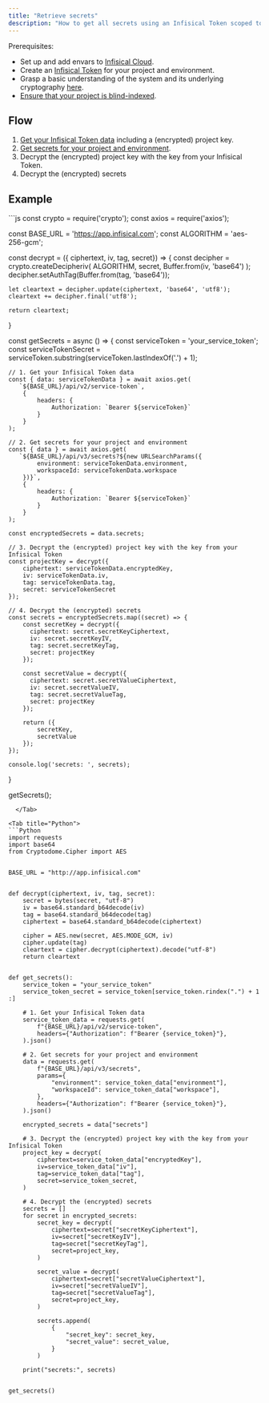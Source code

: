 ```yaml
---
title: "Retrieve secrets"
description: "How to get all secrets using an Infisical Token scoped to a project and environment"
---
```


Prerequisites:

- Set up and add envars to [Infisical Cloud](https://app.infisical.com).
- Create an [Infisical Token](../../../getting-started/dashboard/token) for your project and environment.
- Grasp a basic understanding of the system and its underlying cryptography [here](/api-reference/overview/introduction).
- [Ensure that your project is blind-indexed](../blind-indices).

## Flow

1. [Get your Infisical Token data](/api-reference/endpoints/service-tokens/get) including a (encrypted) project key.
2. [Get secrets for your project and environment](/api-reference/endpoints/secrets/read).
3. Decrypt the (encrypted) project key with the key from your Infisical Token.
4. Decrypt the (encrypted) secrets

## Example

<Tabs>
  <Tab title="Javascript">
```js
const crypto = require('crypto');
const axios = require('axios');

const BASE_URL = 'https://app.infisical.com';
const ALGORITHM = 'aes-256-gcm';

const decrypt = ({ ciphertext, iv, tag, secret}) => {
	const decipher = crypto.createDecipheriv(
		ALGORITHM,
		secret,
		Buffer.from(iv, 'base64')
	);
	decipher.setAuthTag(Buffer.from(tag, 'base64'));

    let cleartext = decipher.update(ciphertext, 'base64', 'utf8');
    cleartext += decipher.final('utf8');

    return cleartext;
}

const getSecrets = async () => {
	const serviceToken = 'your_service_token';
	const serviceTokenSecret = serviceToken.substring(serviceToken.lastIndexOf('.') + 1);

    // 1. Get your Infisical Token data
    const { data: serviceTokenData } = await axios.get(
       `${BASE_URL}/api/v2/service-token`,
        {
            headers: {
                Authorization: `Bearer ${serviceToken}`
            }
        }
    );

    // 2. Get secrets for your project and environment
    const { data } = await axios.get(
       `${BASE_URL}/api/v3/secrets?${new URLSearchParams({
            environment: serviceTokenData.environment,
            workspaceId: serviceTokenData.workspace
        })}`,
        {
            headers: {
                Authorization: `Bearer ${serviceToken}`
            }
        }
    );

    const encryptedSecrets = data.secrets;

    // 3. Decrypt the (encrypted) project key with the key from your Infisical Token
    const projectKey = decrypt({
        ciphertext: serviceTokenData.encryptedKey,
        iv: serviceTokenData.iv,
        tag: serviceTokenData.tag,
        secret: serviceTokenSecret
    });

	// 4. Decrypt the (encrypted) secrets
    const secrets = encryptedSecrets.map((secret) => {
        const secretKey = decrypt({
          ciphertext: secret.secretKeyCiphertext,
          iv: secret.secretKeyIV,
          tag: secret.secretKeyTag,
          secret: projectKey
        });

        const secretValue = decrypt({
          ciphertext: secret.secretValueCiphertext,
          iv: secret.secretValueIV,
          tag: secret.secretValueTag,
          secret: projectKey
        });

        return ({
            secretKey,
            secretValue
        });
    });

    console.log('secrets: ', secrets);
}

getSecrets();

```
  </Tab>

<Tab title="Python">
```Python
import requests
import base64
from Cryptodome.Cipher import AES


BASE_URL = "http://app.infisical.com"


def decrypt(ciphertext, iv, tag, secret):
    secret = bytes(secret, "utf-8")
    iv = base64.standard_b64decode(iv)
    tag = base64.standard_b64decode(tag)
    ciphertext = base64.standard_b64decode(ciphertext)

    cipher = AES.new(secret, AES.MODE_GCM, iv)
    cipher.update(tag)
    cleartext = cipher.decrypt(ciphertext).decode("utf-8")
    return cleartext


def get_secrets():
    service_token = "your_service_token"
    service_token_secret = service_token[service_token.rindex(".") + 1 :]

    # 1. Get your Infisical Token data
    service_token_data = requests.get(
        f"{BASE_URL}/api/v2/service-token",
        headers={"Authorization": f"Bearer {service_token}"},
    ).json()

    # 2. Get secrets for your project and environment
    data = requests.get(
        f"{BASE_URL}/api/v3/secrets",
        params={
            "environment": service_token_data["environment"],
            "workspaceId": service_token_data["workspace"],
        },
        headers={"Authorization": f"Bearer {service_token}"},
    ).json()

    encrypted_secrets = data["secrets"]

    # 3. Decrypt the (encrypted) project key with the key from your Infisical Token
    project_key = decrypt(
        ciphertext=service_token_data["encryptedKey"],
        iv=service_token_data["iv"],
        tag=service_token_data["tag"],
        secret=service_token_secret,
    )

    # 4. Decrypt the (encrypted) secrets
    secrets = []
    for secret in encrypted_secrets:
        secret_key = decrypt(
            ciphertext=secret["secretKeyCiphertext"],
            iv=secret["secretKeyIV"],
            tag=secret["secretKeyTag"],
            secret=project_key,
        )

        secret_value = decrypt(
            ciphertext=secret["secretValueCiphertext"],
            iv=secret["secretValueIV"],
            tag=secret["secretValueTag"],
            secret=project_key,
        )

        secrets.append(
            {
                "secret_key": secret_key,
                "secret_value": secret_value,
            }
        )

    print("secrets:", secrets)


get_secrets()

```
</Tab>
</Tabs>